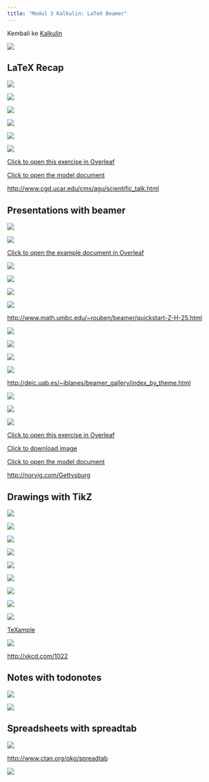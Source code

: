 ---
title: "Modul 3 Kalkulin: LaTeX Beamer"
---

Kembali ke [Kalkulin](./kalkulin2024genap.qmd)

![](https://res.cloudinary.com/tahun2025/image/upload/v1744068781/Modul_3_Kalkulin_LaTeX_Beamer_pages-to-jpg-0001_fglede.jpg)

## LaTeX Recap

![](https://res.cloudinary.com/tahun2025/image/upload/v1744068782/Modul_3_Kalkulin_LaTeX_Beamer_pages-to-jpg-0002_yig7su.jpg)

![](https://res.cloudinary.com/tahun2025/image/upload/v1744068783/Modul_3_Kalkulin_LaTeX_Beamer_pages-to-jpg-0003_lzdf3p.jpg)

![](https://res.cloudinary.com/tahun2025/image/upload/v1744068784/Modul_3_Kalkulin_LaTeX_Beamer_pages-to-jpg-0004_cczw2y.jpg)

![](https://res.cloudinary.com/tahun2025/image/upload/v1744068786/Modul_3_Kalkulin_LaTeX_Beamer_pages-to-jpg-0005_wagxt8.jpg)

![](https://res.cloudinary.com/tahun2025/image/upload/v1744068786/Modul_3_Kalkulin_LaTeX_Beamer_pages-to-jpg-0006_mntiec.jpg)

![](https://res.cloudinary.com/tahun2025/image/upload/v1744068787/Modul_3_Kalkulin_LaTeX_Beamer_pages-to-jpg-0007_psdbae.jpg)

[Click to open this exercise in Overleaf](https://www.overleaf.com/docs?snip_uri=https://raw.github.com/jdleesmiller/latex-course/master/en/recap-exercise.tex&splash=none)

[Click to open the model document](https://raw.github.com/jdleesmiller/latex-course/master/en/recap-exercise-solution.pdf)

<http://www.cgd.ucar.edu/cms/agu/scientific_talk.html>

## Presentations with beamer

![](https://res.cloudinary.com/tahun2025/image/upload/v1744068788/Modul_3_Kalkulin_LaTeX_Beamer_pages-to-jpg-0008_uk897e.jpg)

![](https://res.cloudinary.com/tahun2025/image/upload/v1744068789/Modul_3_Kalkulin_LaTeX_Beamer_pages-to-jpg-0009_ahfa8q.jpg)

[Click to open the example document in Overleaf](https://www.overleaf.com/docs?snip_uri=https://raw.github.com/jdleesmiller/latex-course/master/en/beamer-minimal.tex&splash=none)

![](https://res.cloudinary.com/tahun2025/image/upload/v1744068790/Modul_3_Kalkulin_LaTeX_Beamer_pages-to-jpg-0010_hmllcc.jpg)

![](https://res.cloudinary.com/tahun2025/image/upload/v1744068800/Modul_3_Kalkulin_LaTeX_Beamer_pages-to-jpg-0011_yodmho.jpg)

![](https://res.cloudinary.com/tahun2025/image/upload/v1744068800/Modul_3_Kalkulin_LaTeX_Beamer_pages-to-jpg-0012_yrqxo4.jpg)

![](https://res.cloudinary.com/tahun2025/image/upload/v1744068798/Modul_3_Kalkulin_LaTeX_Beamer_pages-to-jpg-0013_isi4yr.jpg)

<http://www.math.umbc.edu/~rouben/beamer/quickstart-Z-H-25.html>

![](https://res.cloudinary.com/tahun2025/image/upload/v1744068794/Modul_3_Kalkulin_LaTeX_Beamer_pages-to-jpg-0014_veahpq.jpg)

![](https://res.cloudinary.com/tahun2025/image/upload/v1744068796/Modul_3_Kalkulin_LaTeX_Beamer_pages-to-jpg-0015_kd9v77.jpg)

![](https://res.cloudinary.com/tahun2025/image/upload/v1744068796/Modul_3_Kalkulin_LaTeX_Beamer_pages-to-jpg-0016_baiwwb.jpg)

![](https://res.cloudinary.com/tahun2025/image/upload/v1744068797/Modul_3_Kalkulin_LaTeX_Beamer_pages-to-jpg-0017_jio5vn.jpg)

<http://deic.uab.es/~iblanes/beamer_gallery/index_by_theme.html>

![](https://res.cloudinary.com/tahun2025/image/upload/v1744068797/Modul_3_Kalkulin_LaTeX_Beamer_pages-to-jpg-0018_yf0ysi.jpg)

![](https://res.cloudinary.com/tahun2025/image/upload/v1744068799/Modul_3_Kalkulin_LaTeX_Beamer_pages-to-jpg-0019_a7lwtp.jpg)

![](https://res.cloudinary.com/tahun2025/image/upload/v1744068800/Modul_3_Kalkulin_LaTeX_Beamer_pages-to-jpg-0020_xv2wty.jpg)

[Click to open this exercise in Overleaf](https://www.overleaf.com/docs?snip_uri=https://raw.github.com/jdleesmiller/latex-course/master/en/beamer-exercise.tex&splash=none)

[Click to download image](https://raw.github.com/jdleesmiller/latex-course/master/en/gettysburg_graph.png?dl=1)

[Click to open the model document](https://raw.github.com/jdleesmiller/latex-course/master/en/beamer-exercise-solution.pdf)

<http://norvig.com/Gettysburg>

## Drawings with TikZ

![](https://res.cloudinary.com/tahun2025/image/upload/v1744068801/Modul_3_Kalkulin_LaTeX_Beamer_pages-to-jpg-0021_srugpe.jpg)

![](https://res.cloudinary.com/tahun2025/image/upload/v1744068801/Modul_3_Kalkulin_LaTeX_Beamer_pages-to-jpg-0022_tsxbyh.jpg)

![](https://res.cloudinary.com/tahun2025/image/upload/v1744068803/Modul_3_Kalkulin_LaTeX_Beamer_pages-to-jpg-0023_of1eel.jpg)

![](https://res.cloudinary.com/tahun2025/image/upload/v1744068803/Modul_3_Kalkulin_LaTeX_Beamer_pages-to-jpg-0024_txm99e.jpg)

![](https://res.cloudinary.com/tahun2025/image/upload/v1744068804/Modul_3_Kalkulin_LaTeX_Beamer_pages-to-jpg-0025_elzeeg.jpg)

![](https://res.cloudinary.com/tahun2025/image/upload/v1744068805/Modul_3_Kalkulin_LaTeX_Beamer_pages-to-jpg-0026_ihlap6.jpg)

![](https://res.cloudinary.com/tahun2025/image/upload/v1744068806/Modul_3_Kalkulin_LaTeX_Beamer_pages-to-jpg-0027_oorue8.jpg)

![](https://res.cloudinary.com/tahun2025/image/upload/v1744068806/Modul_3_Kalkulin_LaTeX_Beamer_pages-to-jpg-0028_do3nkg.jpg)

![](https://res.cloudinary.com/tahun2025/image/upload/v1744068807/Modul_3_Kalkulin_LaTeX_Beamer_pages-to-jpg-0029_d0mlqv.jpg)

[TeXample](http://texample.net/tikz/)

![](https://res.cloudinary.com/tahun2025/image/upload/v1744068808/Modul_3_Kalkulin_LaTeX_Beamer_pages-to-jpg-0030_e5phcd.jpg)

<http://xkcd.com/1022>

## Notes with todonotes

![](https://res.cloudinary.com/tahun2025/image/upload/v1744068810/Modul_3_Kalkulin_LaTeX_Beamer_pages-to-jpg-0031_pqrjfl.jpg)

![](https://res.cloudinary.com/tahun2025/image/upload/v1744068811/Modul_3_Kalkulin_LaTeX_Beamer_pages-to-jpg-0032_ouanax.jpg)

## Spreadsheets with spreadtab

![](https://res.cloudinary.com/tahun2025/image/upload/v1744068811/Modul_3_Kalkulin_LaTeX_Beamer_pages-to-jpg-0033_wan5oo.jpg)

<http://www.ctan.org/pkg/spreadtab>

![](https://res.cloudinary.com/tahun2025/image/upload/v1744068811/Modul_3_Kalkulin_LaTeX_Beamer_pages-to-jpg-0034_pvx5bf.jpg)
